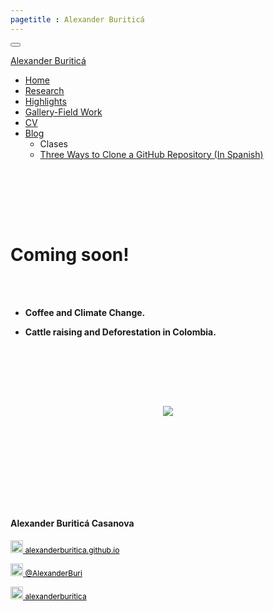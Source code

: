 ```yaml
---
pagetitle : Alexander Buriticá 
---
```


<!--- Inicio Emcabezado --->
<html>
<head>
<meta charset="utf-8" />
<meta name="generator" content="pandoc" />
<meta http-equiv="X-UA-Compatible" content="IE=EDGE" />
<title>Alexander Buriticá</title>
<script src="site_libs/jquery-1.11.3/jquery.min.js"></script>
<meta name="viewport" content="width=device-width, initial-scale=1" />
<link href="site_libs/bootstrap-3.3.5/css/readable.min.css" rel="stylesheet" />
<script src="site_libs/bootstrap-3.3.5/js/bootstrap.min.js"></script>
<script src="site_libs/bootstrap-3.3.5/shim/html5shiv.min.js"></script>
<script src="site_libs/bootstrap-3.3.5/shim/respond.min.js"></script>
<script src="site_libs/navigation-1.1/tabsets.js"></script>
<script src="site_libs/accessible-code-block-0.0.1/empty-anchor.js"></script>
<link href="site_libs/font-awesome-5.1.0/css/all.css" rel="stylesheet" />
<link href="site_libs/font-awesome-5.1.0/css/v4-shims.css" rel="stylesheet" />
</head>
<body>
<div class="container-fluid main-container">
<div class="navbar navbar-inverse  navbar-fixed-top" role="navigation">
<div class="container">
<div class="navbar-header">
<button type="button" class="navbar-toggle collapsed" data-toggle="collapse" data-target="#navbar">
<span class="icon-bar"></span>
<span class="icon-bar"></span>
<span class="icon-bar"></span>
</button>
<a class="navbar-brand" href="https://alexanderburitica.github.io/index.html"> Alexander Buriticá</a>
</div>
<div id="navbar" class="navbar-collapse collapse">
<ul class="nav navbar-nav">
</ul>
<ul class="nav navbar-nav navbar-right">
<li>
<a href="https://alexanderburitica.github.io/index.html">
<span class="fa fa-home"></span>
Home
</a>
</li>
<li>
<a href="https://alexanderburitica.github.io/research.html">Research</a>
</li>
<li>
<a href="https://alexanderburitica.github.io/highligths.html">Highlights</a>
</li>
<li>
<a href="https://alexanderburitica.github.io/fieldwork.html">Gallery-Field Work</a>
</li>
<li>
<a href="https://alexanderburitica.github.io/cv/ABC_CV.pdf">CV</a>
</li>
<li class="dropdown">
<a href="#" class="dropdown-toggle" data-toggle="dropdown" role="button" aria-expanded="false">
Blog
<span class="caret"></span>
</a>
<ul class="dropdown-menu" role="menu">
<li class="dropdown-header">Clases</li>
<li>
<a href="https://alexanderburitica.github.io/blog/blog1.html">Three Ways to Clone a GitHub Repository (In Spanish)</a>
</li>
</ul>
</li>
</ul>
</div><!--/.nav-collapse -->
</div><!--/.container -->
</div><!--/.navbar -->
<div class="fluid-row" id="header">
<!--- Fin Emcabezado --->










<!--------------------------------- El codigo inicia aca --------------------------------->















<br>  </br> <!--- Agrega lineas en blanco --->



<!------------- Panel de la izquierda ------------->
<div class="col-sm-9">

<br>  </br> <!--- Agrega lineas en blanco --->


# Coming soon!  

<br>  </br> <!--- Agrega lineas en blanco --->

+ **Coffee and Climate Change.**

+ **Cattle raising and Deforestation in Colombia.**


<br>  </br> <!--- Agrega lineas en blanco --->

<br>  </br> <!--- Agrega lineas en blanco --->


<center>
![](../images/myway.gif)
</center>



<br>  </br> <!--- Agrega lineas en blanco --->

<br>  </br> <!--- Agrega lineas en blanco --->








</div>

<!------------- Panel de la derecha ------------->
<div class="col-sm-3">

<br>  </br> <!--- Agrega lineas en blanco --->

#### Alexander Buriticá Casanova

<!-- Link -->
<a href="https://alexanderburitica.github.io" style="color:black;font-size:12px;"><img alt="Qries" src="../images/link2.png" width=20" height="20">  alexanderburitica.github.io </a> 

<!-- Twitter -->
 <a href="https://twitter.com/AlexanderBuri" style="color:black;font-size:12px;"> <img alt="Qries" src="../images/twitter.jpg" width=20" height="20">  @AlexanderBuri</a> 

<!-- GitHub -->
<a href="https://github.com/AlexanderBuritica" style="color:black;font-size:12px;"> <img alt="Qries" src="../images/github.png" width=20" height="20">  alexanderburitica</a>
</div>
<!------------- Panel de la derecha ------------->






</div>
<script>
// add bootstrap table styles to pandoc tables
function bootstrapStylePandocTables() {
$('tr.header').parent('thead').parent('table').addClass('table table-condensed');
}
$(document).ready(function () {
bootstrapStylePandocTables();
});
</script>
<!-- tabsets -->
<script>
$(document).ready(function () {
window.buildTabsets("TOC");
});
$(document).ready(function () {
$('.tabset-dropdown > .nav-tabs > li').click(function () {
$(this).parent().toggleClass('nav-tabs-open')
});
});
</script>
<!-- code folding -->
<!-- dynamically load mathjax for compatibility with self-contained -->
<script>
(function () {
var script = document.createElement("script");
script.type = "text/javascript";
script.src  = "http://example.com/MathJax.js";
document.getElementsByTagName("head")[0].appendChild(script);
})();
</script>
</body>
</html>
